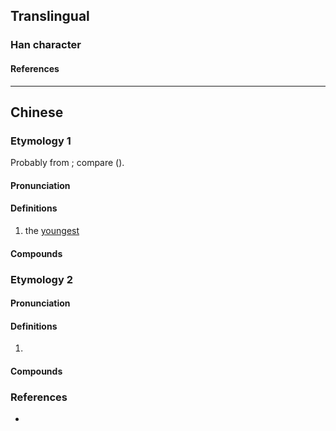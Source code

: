{{character info}}
==Translingual==

===Han character===
{{Han char|rn=44|rad=尸|as=07|sn=10|four=|canj=SUND|ids=⿺尾子}}

====References====
{{Han ref|kx=0302.161|hdz=20975.070|uh=5C58}}

----

==Chinese==
{{zh-forms}}

===Etymology 1===
Probably from {{och-l|晚|late}}; compare {{cog|hak|-}} {{zh-l|滿|mân}} ({{zh-ref|Wu and Wu, 2008}}).

====Pronunciation====
{{zh-pron
|m=屘
|mn=tw:ban
|cat=a
}}

====Definitions====
{{zh-hanzi}}

# {{lb|zh|chiefly|Taiwan}} the [[youngest]]

====Compounds====
{{zh-der|屘仔|屘囝|屘叔}}

===Etymology 2===

====Pronunciation====
{{zh-pron
|c=mei1
|cat=a
}}

====Definitions====
{{zh-hanzi}}

# {{lb|zh|Cantonese}} {{zh-alt-form|尾|last|tr=mei<sup>5-1</sup>}}

====Compounds====
{{zh-der|包屘|孻屘|後屘|手指屘}}

===References===
* {{thcwd|5907}}